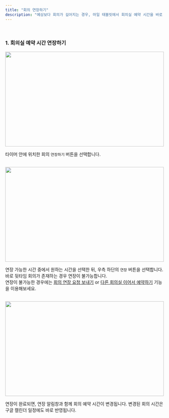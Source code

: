 ```yaml
---
title: "회의 연장하기"
description: "예상보다 회의가 길어지는 경우, 마일 태블릿에서 회의실 예약 시간을 바로 연장할 수 있습니다."
---
```


<br />

### 1. 회의실 예약 시간 연장하기

<Frame>
    <img src="/images/tablet/meeting-extend/extend/img1.png" width="100%" height="300" />
</Frame>

타이머 안에 위치한 회의 `연장하기` 버튼을 선택합니다.

<br />

<Frame>
    <img src="/images/tablet/meeting-extend/extend/img2.png" width="100%" height="300" />
</Frame>

연장 가능한 시간 중에서 원하는 시간을 선택한 뒤, 우측 하단의 `연장` 버튼을 선택합니다.
<Info>
    바로 뒷타임 회의가 존재하는 경우 연장이 불가능합니다.<br />연장이 불가능한 경우에는 [회의 연장 요청 보내기](https://mile.mintlify.app/tablet/meeting-extend/request-extend) or [다른 회의실 이어서 예약하기](https://mile.mintlify.app/tablet/book/next) 기능을 이용해보세요.
</Info>

<br />

<Frame>
    <img src="/images/tablet/meeting-extend/extend/img3.png" width="100%" height="300" />
</Frame>

연장이 완료되면, 연장 알림창과 함께 회의 예약 시간이 변경됩니다.
<Info>
    변경된 회의 시간은 구글 캘린더 일정에도 바로 반영됩니다.
</Info>